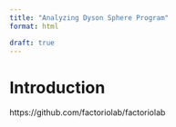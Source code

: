 ```yaml
---
title: "Analyzing Dyson Sphere Program"
format: html

draft: true
---
```


# Introduction {#sec-introduction}

https://github.com/factoriolab/factoriolab